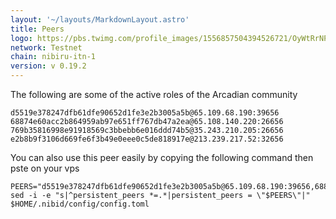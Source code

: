 ```yaml
---
layout: '~/layouts/MarkdownLayout.astro'
title: Peers
logo: https://pbs.twimg.com/profile_images/1556857504394526721/OyWtRrNP_400x400.jpg
network: Testnet
chain: nibiru-itn-1
version: v 0.19.2
---
```


The following are some of the active roles of the Arcadian community
```
d5519e378247dfb61dfe90652d1fe3e2b3005a5b@65.109.68.190:39656
68874e60acc2b864959ab97e651ff767db47a2ea@65.108.140.220:26656
769b35816998e91918569c3bbebb6e016ddd74b5@35.243.210.205:26656
e2b8b9f3106d669fe6f3b49e0eee0c5de818917e@213.239.217.52:32656
```


You can also use this peer easily by copying the following command then pste on your vps

```
PEERS="d5519e378247dfb61dfe90652d1fe3e2b3005a5b@65.109.68.190:39656,68874e60acc2b864959ab97e651ff767db47a2ea@65.108.140.220:26656,769b35816998e91918569c3bbebb6e016ddd74b5@35.243.210.205:26656,e2b8b9f3106d669fe6f3b49e0eee0c5de818917e@213.239.217.52:32656"
sed -i -e "s|^persistent_peers *=.*|persistent_peers = \"$PEERS\"|" $HOME/.nibid/config/config.toml

```
